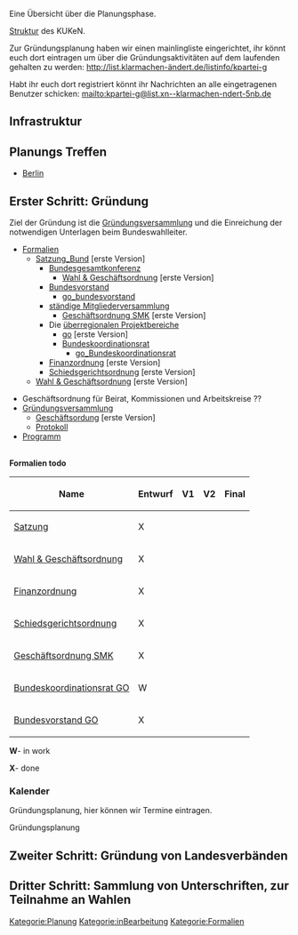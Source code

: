 Eine Übersicht über die Planungsphase.

[[Struktur_KUKeN_Bund| Struktur]] des KUKeN.

Zur Gründungsplanung haben wir einen mainlingliste eingerichtet, ihr könnt euch dort eintragen um über die Gründungsaktivitäten auf dem laufenden gehalten zu werden:
http://list.klarmachen-ändert.de/listinfo/kpartei-g

Habt ihr euch dort registriert könnt ihr Nachrichten an alle eingetragenen Benutzer schicken: 
mailto:kpartei-g@list.xn--klarmachen-ndert-5nb.de

== Infrastruktur ==

{{:Partei_Infrastruktur}}

== Planungs Treffen ==

* [[Planungstreffen_Berlin| Berlin]]

== Erster Schritt: Gründung ==

Ziel der Gründung ist die [[Gründungsversammlung]] und die Einreichung der notwendigen Unterlagen beim Bundeswahlleiter.

* [[Formalien]]
** [[Satzung_Bund]] [erste Version]
***[[Bundesgesamtkonferenz]]
****[[Go|Wahl & Geschäftsordnung]] [erste Version]
***[[Bundesvorstand]]
****[[go_bundesvorstand]]
***[[ständige Mitgliederversammlung]]
****[[Go_smk| Geschäftsordnung SMK]] [erste Version]
***Die [[überregionalen Projektbereiche]]
****[[go]] [erste Version]
****[[Bundeskoordinationsrat]]
*****[[go_Bundeskoordinationsrat]]
***[[Finanzordnung_Bund|Finanzordnung]] [erste Version]
***[[Schiedsgerichtsordnung_Bund|Schiedsgerichtsordnung]] [erste Version]
**[[Go|Wahl & Geschäftsordnung]] [erste Version]

{{Kalenderblatt
 |Typ    = Gründungsversammlung
 |Titel  = Gründungsversammlung
 |Link   = Gründungsversammlung
 |Datum  = 01.01.2016
 |Zeit   = (SS:MM)
 |Lokal  = hier die ....
 |Straße = ....
 |PLZ    = ...
 |Ort    = ..
}}
*Geschäftsordnung für Beirat, Kommissionen und Arbeitskreise ??
* [[Gründungsversammlung]]
** [[Go| Geschäftsordung]] [erste Version]
** [[Protokoll]]
*[[Programm]]

<br />

'''Formalien todo'''

{| class="wikitable"
|-
! Name !! Entwurf !! V1 !! V2 !! Final
|-
| [[Satzung]] || X ||  ||  ||
|-
| [[Go|Wahl & Geschäftsordnung]] || X ||  ||  ||
|-
| [[Finanzordnung_Bund|Finanzordnung]] || X ||  ||   ||
|-
| [[Schiedsgerichtsordnung_Bund|Schiedsgerichtsordnung]] || X ||  ||   ||
|-
| [[Go_smk| Geschäftsordnung SMK]] || X ||  ||   ||
|-
| [[go_Bundeskoordinationsrat| Bundeskoordinationsrat GO]] || W ||  ||   ||
|-
| [[go_bundesvorstand| Bundesvorstand GO]] || X ||  ||   ||
|}
'''W'''- in work

'''X'''- done

=== Kalender ===

Gründungsplanung, hier können wir Termine eintragen.

<mscalendar>Gründungsplanung</mscalendar>

== Zweiter Schritt: Gründung von Landesverbänden ==

== Dritter Schritt: Sammlung von Unterschriften, zur Teilnahme an Wahlen ==


[[Kategorie:Planung]]
[[Kategorie:inBearbeitung]]
[[Kategorie:Formalien]]